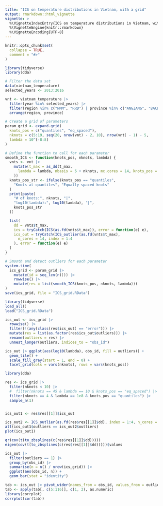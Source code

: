 ```yaml
---
title: "ICS on temperature distributions in Vietnam, with a grid"
output: rmarkdown::html_vignette
vignette: >
  %\VignetteIndexEntry{ICS on temperature distributions in Vietnam, with a grid}
  %\VignetteEngine{knitr::rmarkdown}
  %\VignetteEncoding{UTF-8}
---
```


```r
knitr::opts_chunk$set(
  collapse = TRUE,
  comment = "#>"
)
```

```r
library(tidyverse)
library(dda)
```

```r
# Filter the data set
data(vietnam_temperature)
selected_years <- 2013:2016

vnt <- vietnam_temperature |>
  filter(year %in% selected_years) |>
  filter(region %in% c("NMM", "RRD") | province %in% c("ANGIANG", "BACLIEU")) |>
  arrange(region, province)

# Create a grid of parameters
param_grid <- expand.grid(
  knots_pos = c("quantiles", "eq_spaced"),
  nknots = c(5:19, seq(20, nrow(vnt) - 2, 10), nrow(vnt) - 1) - 5,
  lambda = 10^(-8:8)
)

# Define the function to call for each parameter
smooth_ICS <- function(knots_pos, nknots, lambda) {
  vnts <- vnt |>
    mutate(t_max = as_dd(t_max,
      lambda = lambda, nbasis = 5 + nknots, mc.cores = 14, knots_pos = knots_pos
    ))
  knots_pos_str <- ifelse(knots_pos == "quantiles",
    "Knots at quantiles", "Equally spaced knots"
  )
  print(paste(
    "# of knots:", nknots, "|",
    "log10(lambda):", log10(lambda), "|",
    knots_pos_str
  ))

  list(
    dd = vnts$t_max,
    ics = tryCatch(ICS(as.fd(vnts$t_max)), error = function(e) e),
    ics_out = tryCatch(ICS_outlier(as.fd(vnts$t_max),
      n_cores = 14, index = 1:4
    ), error = function(e) e)
  )
}

# Smooth and detect outliers for each parameter
system.time(
  ics_grid <- param_grid |>
    mutate(id = seq_len(n())) |>
    rowwise() |>
    mutate(res = list(smooth_ICS(knots_pos, nknots, lambda)))
)
save(ics_grid, file = "ICS_grid.RData")
```

```r
library(tidyverse)
load_all()
load("ICS_grid.RData")

ics_out <- ics_grid |>
  rowwise() |>
  filter(!(any(class(res$ics_out) == "error"))) |>
  mutate(res = list(as.factor(res$ics_out$outliers))) |>
  rename(outliers = res) |>
  unnest_longer(outliers, indices_to = "obs_id")

ics_out |> ggplot(aes(log10(lambda), obs_id, fill = outliers)) +
  geom_tile() +
  scale_fill_grey(start = 1, end = 0) +
  facet_grid(cols = vars(nknots), rows = vars(knots_pos))
```

```r
library(dda)

res <- ics_grid |>
  filter(nknots < 10) |>
  #  filter(nknots == 45 & lambda == 10 & knots_pos == "eq_spaced") |>
  filter(nknots == 4 & lambda == 1e8 & knots_pos == "quantiles") |>
  sample_n(1)


ics_out1 <- res$res[[1]]$ics_out

ics_out2 <- ICS_outlier(as.fd(res$res[[1]]$dd), index = 1:4, n_cores = 14)
all(ics_out1$outliers == ics_out2$outliers)
plot(ics_out1)

qr(cov(t(to_zbsplines(c(res$res[[1]]$dd)))))
eigen(cov(t(to_zbsplines(c(res$res[[1]]$dd)))))$values
```

```r
ics_out |>
  filter(outliers == 1) |>
  group_by(obs_id) |>
  summarise(n = n() / nrow(ics_grid)) |>
  ggplot(aes(obs_id, n)) +
  geom_bar(stat = "identity")

tab <- ics_out |> pivot_wider(names_from = obs_id, values_from = outliers)
tab <- apply(tab[, c(5:116)], c(1, 2), as.numeric)
library(corrplot)
corrplot(cor(tab))
```


